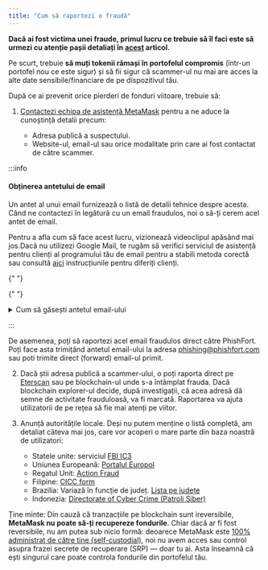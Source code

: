 ```yaml
---
title: "Cum să raportezi o fraudă"
---
```


**Dacă ai fost victima unei fraude, primul lucru ce trebuie să îl faci este să urmezi cu atenție pașii detaliați în [acest](/privacy-and-security/ive-been-hacked-scammed-unauthorized-transactions-on-my-account) articol.**

Pe scurt, trebuie **să muți tokenii rămași în portofelul compromis** (într-un portofel nou ce este sigur) și să fii sigur că scammer-ul nu mai are acces la alte date sensibile/financiare de pe dispozitivul tău.

După ce ai prevenit orice pierderi de fonduri viitoare, trebuie să:

1. [Contactezi echipa de asistență MetaMask](/getting-started/how-to-contact-metamask-support) pentru a ne aduce la cunoștință detalii precum:

   - Adresa publică a suspectului.
   - Website-ul, email-ul sau orice modalitate prin care ai fost contactat de către scammer.

:::info

#### Obținerea antetului de email

Un antet al unui email furnizează o listă de detalii tehnice despre acesta. Când ne contactezi în legătură cu un email fraudulos, noi o să-ți cerem acel antet de email.

Pentru a afla cum să face acest lucru, vizionează videoclipul apăsând mai jos.Dacă nu utilizezi Google Mail, te rugăm să verifici serviciul de asistență pentru clienți al programului tău de email pentru a stabili metoda corectă sau consultă [aici](https://mxtoolbox.com/public/content/emailheaders/) instrucțiunile pentru diferiți clienți.

{" "}

{" "}

<details>
  <summary>Cum să găsești antetul email-ului</summary>
  <div>
    {" "}
    <div class="center-container">
      <div class="img-large">
        <img
          src={
            require("../../../../../img/privacy-and-security/how-to-report-a-scam/Find_Email_Headers_Chrome.gif")
              .default
          }
          alt="Find_Email_Headers_Chrome.gif"
        />
      </div>
    </div>{" "}
  </div>
</details>

:::

De asemenea, poți să raportezi acel email fraudulos direct către PhishFort. Poți face asta trimițând antetul email-ului la adresa phishing@phishfort.com sau poti trimite direct (forward) email-ul primit.

2. Dacă știi adresa publică a scammer-ului, o poți raporta direct pe [Eterscan](https://info.etherscan.com/report-address/) sau pe blockchain-ul unde s-a întâmplat frauda. Dacă blockchain explorer-ul decide, după investigații, că acea adresă dă semne de activitate frauduloasă, va fi marcată. Raportarea va ajuta utilizatorii de pe rețea să fie mai atenți pe viitor.

3. Anunță autoritățile locale. Deși nu putem menține o listă completă, am detaliat câteva mai jos, care vor acoperi o mare parte din baza noastră de utilizatori:

   - Statele unite: serviciul [FBI IC3](https://www.ic3.gov/)
   - Uniunea Europeană: [Portalul Europol](https://www.europol.europa.eu/report-a-crime/report-cybercrime-online)
   - Regatul Unit: [Action Fraud](https://www.actionfraud.police.uk/)
   - Filipine: [CICC form](https://cicc.gov.ph/filing-a-complaint/submit-a-cyber-complaint/)
   - Brazilia: Variază în funcție de județ. [Lista pe județe](https://new.safernet.org.br/content/delegacias-cibercrimes)
   - Indonezia: [Directorate of Cyber Crime (Patroli Siber)](https://patrolisiber.id/)

Ține minte: Din cauză că tranzacțiile pe blockchain sunt ireversibile, **MetaMask nu poate să-ți recupereze fondurile**. Chiar dacă ar fi fost reversibile, nu am putea sub nicio formă: deoarece MetaMask este [100% administrat de către tine (self-custodial)](/getting-started/metamask-is-a-self-custodial-wallet), noi nu avem acces sau control asupra frazei secrete de recuperare (SRP) — doar tu ai. Asta înseamnă că ești singurul care poate controla fondurile din portofelul tău.
